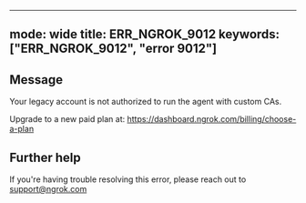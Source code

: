 
---
mode: wide
title: ERR_NGROK_9012
keywords: ["ERR_NGROK_9012", "error 9012"]
---

## Message
Your legacy account is not authorized to run the agent with custom CAs.

Upgrade to a new paid plan at: https://dashboard.ngrok.com/billing/choose-a-plan




## Further help
If you're having trouble resolving this error, please reach out to [support@ngrok.com](mailto:support@ngrok.com?subject=Help%20with%20ERR_NGROK_9012)

